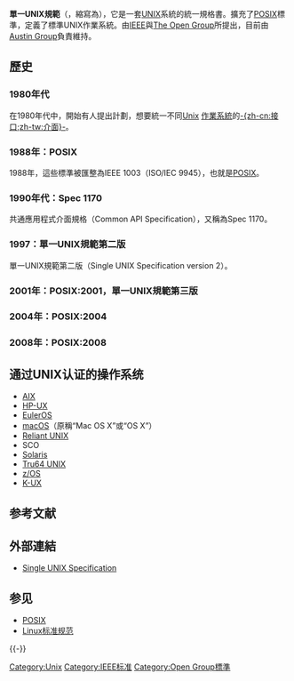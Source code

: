{{Expand|time=2010-09-21}}
{{Expand English|Single UNIX Specification}}
'''單一UNIX規範'''（{{lang-en|Single UNIX Specification}}，縮寫為'''{{lang|en|SUS}}'''），它是一套[[UNIX|UNIX]]系統的統一規格書。擴充了[[POSIX|POSIX]]標準，定義了標準UNIX作業系統。由[[IEEE|IEEE]]與[[The_Open_Group|The Open Group]]所提出，目前由[[Austin_Group|Austin Group]]負責維持。

== 歷史 ==
=== 1980年代 ===
在1980年代中，開始有人提出計劃，想要統一不同[[Unix|Unix]] [[作業系統|作業系統]]的[[介面_(程式設計)|-{zh-cn:接口;zh-tw:介面}-]]。

=== 1988年：POSIX ===
1988年，這些標準被匯整為IEEE 1003（ISO/IEC 9945），也就是[[POSIX|POSIX]]。

=== 1990年代：Spec 1170 ===
共通應用程式介面規格（Common API Specification），又稱為Spec 1170。

=== 1997：單一UNIX規範第二版 ===
單一UNIX規範第二版（Single UNIX Specification version 2）。
=== 2001年：POSIX:2001，單一UNIX規範第三版 ===
=== 2004年：POSIX:2004 ===
=== 2008年：POSIX:2008 ===

== 通过UNIX认证的操作系统 ==
* [[AIX|AIX]]
* [[HP-UX|HP-UX]]
* [[EulerOS|EulerOS]]
* [[macOS|macOS]]（原稱“Mac OS X”或“OS X”）
* [[Reliant_UNIX|Reliant UNIX]]
* SCO
* [[Solaris|Solaris]]
* [[Tru64_UNIX|Tru64 UNIX]]
* [[z/OS|z/OS]]
* [[K-UX|K-UX]]

== 参考文献 ==
{{Reflist}}

== 外部連結 ==
* [https://www.webcitation.org/617wppgOg?url=http://www.unix.org/what_is_unix/single_unix_specification.html Single UNIX Specification]

== 参见 ==
*[[POSIX|POSIX]]
*[[Linux标准规范|Linux标准规范]]
{{-}}
{{IEEE標準}}

{{DEFAULTSORT:Single UNIX Specification}}
[[Category:Unix|Category:Unix]]
[[Category:IEEE标准|Category:IEEE标准]]
[[Category:Open_Group標準|Category:Open Group標準]]